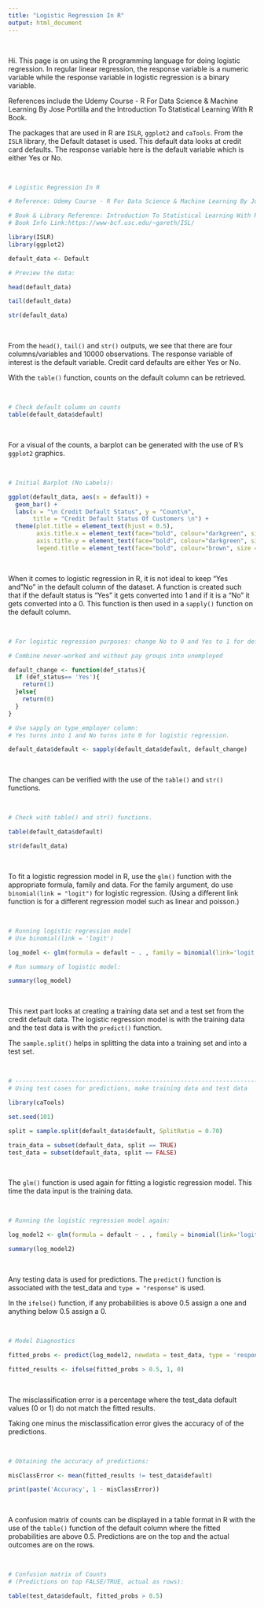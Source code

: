 ```yaml
---
title: "Logistic Regression In R"
output: html_document
---
```


&nbsp;

Hi. This page is on using the R programming language for doing logistic regression. In regular linear regression, the response variable is a numeric variable while the response variable in logistic regression is a binary variable. 

References include the Udemy Course - R For Data Science & Machine Learning By Jose Portilla and the Introduction To Statistical Learning With R Book. 

The packages that are used in R are `ISLR`, `ggplot2` and `caTools`. From the `ISLR` library, the Default dataset is used. This default data looks at credit card defaults. The response variable here is the default variable which is either Yes or No.

&nbsp;

```r
# Logistic Regression In R

# Reference: Udemy Course - R For Data Science & Machine Learning By Jose Portilla

# Book & Library Reference: Introduction To Statistical Learning With R
# Book Info Link:https://www-bcf.usc.edu/~gareth/ISL/ 

library(ISLR)
library(ggplot2)

default_data <- Default

# Preview the data:

head(default_data)

tail(default_data)

str(default_data)
```

&nbsp;

From the `head()`, `tail()` and `str()` outputs, we see that there are four columns/variables and 10000 observations. The response variable of interest is the default variable. Credit card defaults are either Yes or No. 

With the `table()` function, counts on the default column can be retrieved.

&nbsp;

```r
# Check default column on counts
table(default_data$default)
```

&nbsp;

For a visual of the counts, a barplot can be generated with the use of R's `ggplot2` graphics.

&nbsp;

```r
# Initial Barplot (No Labels):

ggplot(default_data, aes(x = default)) +
  geom_bar() +
  labs(x = "\n Credit Default Status", y = "Count\n", 
       title = "Credit Default Status Of Customers \n") +
  theme(plot.title = element_text(hjust = 0.5), 
        axis.title.x = element_text(face="bold", colour="darkgreen", size = 12),
        axis.title.y = element_text(face="bold", colour="darkgreen", size = 12),
        legend.title = element_text(face="bold", colour="brown", size = 10)) 
```

&nbsp;

When it comes to logistic regression in R, it is not ideal to keep "Yes and "No" in the default column of the dataset. A function is created such that if the default status is "Yes" it gets converted into 1 and if it is a "No" it gets converted into a 0. This function is then used in a `sapply()` function on the default column.

&nbsp;

```r
# For logistic regression purposes: change No to 0 and Yes to 1 for default column.

# Combine never-worked and without pay groups into unemployed

default_change <- function(def_status){
  if (def_status== 'Yes'){
    return(1)
  }else{
    return(0)
  }
}

# Use sapply on type_employer column:
# Yes turns into 1 and No turns into 0 for logistic regression.

default_data$default <- sapply(default_data$default, default_change)
```

&nbsp;

The changes can be verified with the use of the `table()` and `str()` functions.

&nbsp;

```r
# Check with table() and str() functions.

table(default_data$default)

str(default_data)
```

&nbsp;

To fit a logistic regression model in R, use the `glm()` function with the appropriate formula, family and data. For the family argument, do use `binomial(link = "logit")` for logistic regression. (Using a different link function is for a different regression model such as linear and poisson.)


&nbsp;

```r
# Running logistic regression model 
# Use binomial(link = 'logit')

log_model <- glm(formula = default ~ . , family = binomial(link='logit'), data = default_data)

# Run summary of logistic model:

summary(log_model)
```

&nbsp;

This next part looks at creating a training data set and a test set from the credit default data. The logistic regression model is with the training data and the test data is with the `predict()` function.

The `sample.split()` helps in splitting the data into a training set and into a test set.

&nbsp;

```r
# ---------------------------------------------------------------------
# Using test cases for predictions, make training data and test data

library(caTools)

set.seed(101)

split = sample.split(default_data$default, SplitRatio = 0.70)

train_data = subset(default_data, split == TRUE)
test_data = subset(default_data, split == FALSE)
```

&nbsp;

The `glm()` function is used again for fitting a logistic regression model. This time the data input is the training data. 

&nbsp;

```r
# Running the logistic regression model again:

log_model2 <- glm(formula = default ~ . , family = binomial(link='logit'), data = train_data)

summary(log_model2)
```

&nbsp;

Any testing data is used for predictions. The `predict()` function is associated with the test_data and `type = "response"` is used.

In the `ifelse()` function, if any probabilities is above 0.5 assign a one and anything below 0.5 assign a 0.

&nbsp;

```r
# Model Diagnostics

fitted_probs <- predict(log_model2, newdata = test_data, type = 'response')

fitted_results <- ifelse(fitted_probs > 0.5, 1, 0)
```

&nbsp;

The misclassification error is a percentage where the test_data default values (0 or 1) do not match the fitted results. 

Taking one minus the misclassification error gives the accuracy of of the predictions.


&nbsp;


```r
# Obtaining the accuracy of predictions:

misClassError <- mean(fitted_results != test_data$default)

print(paste('Accuracy', 1 - misClassError))
```

&nbsp;

A confusion matrix of counts can be displayed in a table format in R with the use of the `table()` function of the default column where the fitted probabilities are above 0.5. Predictions are on the top and the actual outcomes are on the rows.


&nbsp;

```r
# Confusion matrix of Counts 
# (Predictions on top FALSE/TRUE, actual as rows):

table(test_data$default, fitted_probs > 0.5)
```

&nbsp;
